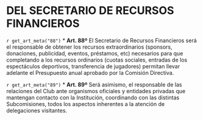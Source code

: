 # DEL SECRETARIO DE RECURSOS FINANCIEROS

`r get_art_meta("88")`
* **Art. 88º**
El Secretario de Recursos Financieros será el responsable de obtener los recursos extraordinarios (sponsors, donaciones, publicidad, eventos, préstamos, etc) necesarios para que completando a los recursos ordinarios (cuotas sociales, entradas de los espectáculos deportivos, transferencia de jugadores) permitan llevar adelante el Presupuesto anual aprobado por la Comisión Directiva.

`r get_art_meta("89")`
* **Art. 89º**
Será asimismo, el responsable de las relaciones del Club ante organismos oficiales y entidades privadas que mantengan contacto con la Institución, coordinando con las distintas Subcomisiones, todos los aspectos inherentes a la atención de delegaciones visitantes.
